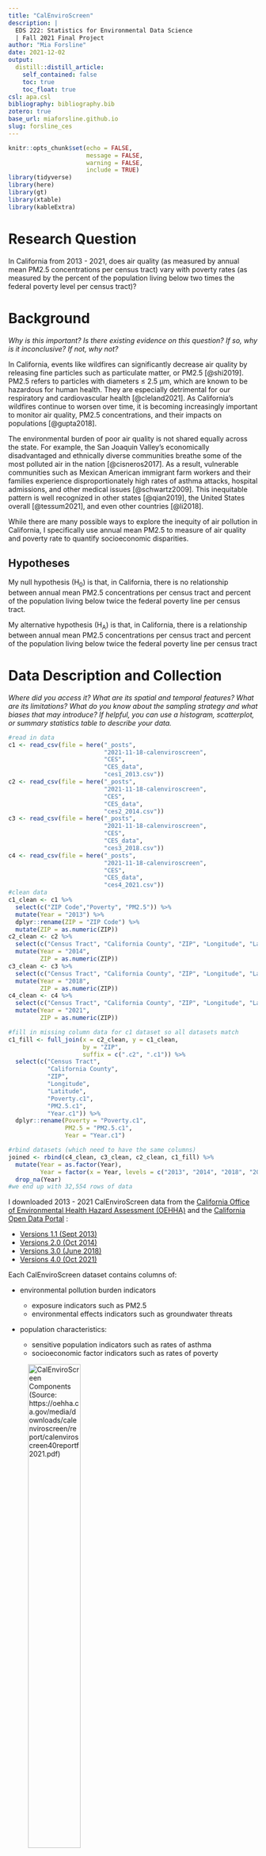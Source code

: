 ```yaml
---
title: "CalEnviroScreen"
description: |
  EDS 222: Statistics for Environmental Data Science
  | Fall 2021 Final Project 
author: "Mia Forsline"
date: 2021-12-02
output:
  distill::distill_article:
    self_contained: false
    toc: true
    toc_float: true
csl: apa.csl
bibliography: bibliography.bib
zotero: true
base_url: miaforsline.github.io
slug: forsline_ces
---
```


```r
knitr::opts_chunk$set(echo = FALSE,
                      message = FALSE, 
                      warning = FALSE, 
                      include = TRUE)
library(tidyverse)
library(here)
library(gt)
library(xtable)
library(kableExtra)
```

# Research Question

In California from 2013 - 2021, does air quality (as measured by annual mean PM2.5 concentrations per census tract) vary with poverty rates (as measured by the percent of the population living below two times the federal poverty level per census tract)?

# Background

*Why is this important? Is there existing evidence on this question? If so, why is it inconclusive? If not, why not?*

In California, events like wildfires can significantly decrease air quality by releasing fine particles such as particulate matter, or PM2.5 [@shi2019]. PM2.5 refers to particles with diameters ≤ 2.5 µm, which are known to be hazardous for human health. They are especially detrimental for our respiratory and cardiovascular health [@cleland2021]. As California's wildfires continue to worsen over time, it is becoming increasingly important to monitor air quality, PM2.5 concentrations, and their impacts on populations [@gupta2018].

The environmental burden of poor air quality is not shared equally across the state. For example, the San Joaquin Valley's economically disadvantaged and ethnically diverse communities breathe some of the most polluted air in the nation [@cisneros2017]. As a result, vulnerable communities such as Mexican American immigrant farm workers and their families experience disproportionately high rates of asthma attacks, hospital admissions, and other medical issues [@schwartz2009]. This inequitable pattern is well recognized in other states [@qian2019], the United States overall [@tessum2021], and even other countries [@li2018].

While there are many possible ways to explore the inequity of air pollution in California, I specifically use annual mean PM2.5 to measure of air quality and poverty rate to quantify socioeconomic disparities.

## Hypotheses

My null hypothesis (H~0~) is that, in California, there is no relationship between annual mean PM2.5 concentrations per census tract and percent of the population living below twice the federal poverty line per census tract.

My alternative hypothesis (H~A~) is that, in California, there is a relationship between annual mean PM2.5 concentrations per census tract and percent of the population living below twice the federal poverty line per census tract

# Data Description and Collection

*Where did you access it? What are its spatial and temporal features? What are its limitations? What do you know about the sampling strategy and what biases that may introduce? If helpful, you can use a histogram, scatterplot, or summary statistics table to describe your data.*

```r
#read in data
c1 <- read_csv(file = here("_posts", 
                           "2021-11-18-calenviroscreen", 
                           "CES", 
                           "CES_data", 
                           "ces1_2013.csv"))
c2 <- read_csv(file = here("_posts", 
                           "2021-11-18-calenviroscreen", 
                           "CES", 
                           "CES_data", 
                           "ces2_2014.csv"))
c3 <- read_csv(file = here("_posts", 
                           "2021-11-18-calenviroscreen", 
                           "CES", 
                           "CES_data", 
                           "ces3_2018.csv"))
c4 <- read_csv(file = here("_posts", 
                           "2021-11-18-calenviroscreen", 
                           "CES", 
                           "CES_data", 
                           "ces4_2021.csv"))
#clean data 
c1_clean <- c1 %>% 
  select(c("ZIP Code","Poverty", "PM2.5")) %>% 
  mutate(Year = "2013") %>% 
  dplyr::rename(ZIP = "ZIP Code") %>% 
  mutate(ZIP = as.numeric(ZIP))
c2_clean <- c2 %>% 
  select(c("Census Tract", "California County", "ZIP", "Longitude", "Latitude", "Poverty", "PM2.5")) %>% 
  mutate(Year = "2014",
         ZIP = as.numeric(ZIP))
c3_clean <- c3 %>% 
  select(c("Census Tract", "California County", "ZIP", "Longitude", "Latitude", "Poverty", "PM2.5")) %>% 
  mutate(Year = "2018",
         ZIP = as.numeric(ZIP))
c4_clean <- c4 %>% 
  select(c("Census Tract", "California County", "ZIP", "Longitude", "Latitude", "Poverty", "PM2.5")) %>% 
  mutate(Year = "2021",
         ZIP = as.numeric(ZIP))
```

```r
#fill in missing column data for c1 dataset so all datasets match 
c1_fill <- full_join(x = c2_clean, y = c1_clean, 
                     by = "ZIP", 
                     suffix = c(".c2", ".c1")) %>%
  select(c("Census Tract", 
           "California County", 
           "ZIP", 
           "Longitude", 
           "Latitude", 
           "Poverty.c1", 
           "PM2.5.c1", 
           "Year.c1")) %>%
  dplyr::rename(Poverty = "Poverty.c1",
                PM2.5 = "PM2.5.c1",
                Year = "Year.c1")
```

```r
#rbind datasets (which need to have the same columns)
joined <- rbind(c4_clean, c3_clean, c2_clean, c1_fill) %>% 
  mutate(Year = as.factor(Year),
         Year = factor(x = Year, levels = c("2013", "2014", "2018", "2021"))) %>% 
  drop_na(Year) 
#we end up with 32,554 rows of data 
```

I downloaded 2013 - 2021 CalEnviroScreen data from the [California Office of Environmental Health Hazard Assessment (OEHHA)](https://oehha.ca.gov/) and the [California Open Data Portal](https://data.ca.gov/) :

-   [Versions 1.1 (Sept 2013)](https://oehha.ca.gov/calenviroscreen/report-general-info/calenviroscreen-11)
-   [Versions 2.0 (Oct 2014)](https://oehha.ca.gov/calenviroscreen/report/calenviroscreen-version-20)
-   [Versions 3.0 (June 2018)](https://data.ca.gov/dataset/calenviroscreen-3-0-results)
-   [Versions 4.0 (Oct 2021)](https://oehha.ca.gov/calenviroscreen/report/calenviroscreen-40)

Each CalEnviroScreen dataset contains columns of:

-   environmental pollution burden indicators

    -   exposure indicators such as PM2.5
    -   environmental effects indicators such as groundwater threats

-   population characteristics:

    -   sensitive population indicators such as rates of asthma
    -   socioeconomic factor indicators such as rates of poverty

![CalEnviroScreen Components (Source: <https://oehha.ca.gov/media/downloads/calenviroscreen/report/calenviroscreen40reportf2021.pdf>)](CES/CES_images/components.png){width="50%"}

Each dataset also contains one row per census tract, meaning each census tract in California is assigned a value per environmental indicator or population characteristic.

In particular, I am interested in:

### 1. **PM2.5**

The annual mean concentration of PM2.5, which CalEnviroScreen (CES) calculates based on a weighted average of measured monitor concentrations and satellite observations (ug/m^3^) over 3 years. For example, the CES 1.1. report used data from 2007 - 2009 while the CES 4.0 report used 2015 - 2017. All reports used data from the [[California Air Resources Board's]{.ul}](https://ww2.arb.ca.gov/homepage) Air Monitoring Network. In addition to the Air Monitoring Network, CES 3.0 and CES 4.0 incorporated [[Satellite Remote Sensing Data]{.ul}](https://ww2.arb.ca.gov/resources/documents/air-quality-research-using-satellite-remote-sensing).

```r

ggplot(data = joined, aes(x = PM2.5)) + 
  geom_histogram(aes(fill = Year), binwidth = 1) + 
  theme_classic() + 
  facet_wrap(~Year, ncol = 2) + 
  labs(x = expression(paste("Mean PM2.5 per census tract (µg/m"^3~")")),
       y = "Frequency")
```

Data were more likely to be high resolution around certain cities or localized areas, but not all cities have air monitoring stations. Depending on the year, locales with little to no data were either omitted or estimated using nearby locations' data. For example, in CES 1.1, census tracts with centers \> 50km away from the nearest air monitor were omitted from the analysis. In CES 4.0, missing data was estimated using regression relationships with nearby sites.

PM2.5 annual mean monitoring data were extracted from all monitoring sites where possible. For CES 4.0, PM2.5 annual mean concentrations were also calculated using Aerosol Optical Depth measurements as well as land use and meteorology data via regression on ground monitor data.

For CES 1.1 - 3.0, the geographic center of each census tract, quarterly mean PM2.5 concentrations were estimated using ordinary kringing. For CES 4.0, overall PM2.5 annual mean concentrations were estimated for each 1km x 1km grid cell using both the monitoring and satellite data in a weighted average. An inverse-distance weighting method was used, so grid cells close to monitors relied more heavily on monitor estimates while grid cells further from monitors relied more heavily on satellite data. Grid cells with monitors \> 50km away relied solely on satellite data. Concentrations were estimated at the center of each 1km x 1km grid cell.

The quarterly estimates were then averaged to calculate annual means. The annual means were estimated over 3 years to avoid account for uneven sampling frequency.

![CalEnviroScreen 4.0 PM2.5 Map (Source: <https://oehha.ca.gov/media/downloads/calenviroscreen/report/calenviroscreen40reportf2021.pdf>)](CES/CES_images/pm.png){width="70%"}

### 2. **Poverty**

The percent of the population living below two times the federal poverty level, which CalEnviroScreen calculates using a 5-year estimate. For example, the CES 1.1 report used a 5-year estimate from 2007 - 2011 data while the CES 4.0 report used a 5-year estimate from 2015 - 2019 data. Poverty data came from the [[American Community Survey]{.ul}](https://www.census.gov/programs-surveys/acs). Multiple years of data are used to calculate more reliable results for geographic areas with small populations.

```r

ggplot(data = joined, aes(x = Poverty)) + 
  geom_histogram(aes(fill = Year), binwidth = 5) + 
  theme_classic() + 
  facet_wrap(~Year, ncol = 2) + 
  labs(x = "Poverty rate per census tract (%)", 
       y = "Frequency")
```

CalEnviroScreen defined poverty as twice below the federal poverty line to account for California's high cost of living relative to other states and because the federal poverty threshold has not changed since the 1980s despite the cost of living increasing over time.

The percent per census tract was calculated by individuals living below 200% the poverty level per census tract / total individuals living below 200% of the poverty level.

Standard error and relative standard error were calculated to determine the reliability of the calculated poverty rate. Census tracts with unreliable estimates were assigned no value for poverty rate (NULL).

![CalEnviroScreen 4.0 Poverty Map (Source: <https://oehha.ca.gov/media/downloads/calenviroscreen/report/calenviroscreen40reportf2021.pdf>)](CES/CES_images/poverty.png){width="50%"}

# Methods - Statistical Analysis Plan

*What is your analysis plan? Why did you choose this analysis, given your data and question? What are the limitations?*

To assess if, in California from 2013 - 2021, air quality varies with poverty rates, I plan to run linear regressions of PM2.5 \~ Poverty for each year (2013, 2014, 2018, 2021). This analysis is appropriate to describe how air quality might be changing with respect to poverty rates. Running multiple regressions over the different years can help us understand how this relationship might be changing over time.

This method is limited by the fact that I am only including one independent variable (Poverty) in the model. It is likely that there are many different factors in addition to poverty influencing air quality, but this analysis is a strong starting point for detangling those complex relationships.

# Results

*Show us your results in figure(s) and/or table(s) that are carefully labeled and captioned. Describe in the text (and orally when presenting) what you found, and how these results either do or do not help you answer your question.*

```r
mod1 <- lm(PM2.5 ~ Poverty, data = c1)
sum1 <- summary(mod1)

mod2 <- lm(PM2.5 ~ Poverty, data = c2)
sum2 <- summary(mod2)

mod3 <- lm(PM2.5 ~ Poverty, data = c3)
sum3 <- summary(mod3)

mod4 <- lm(PM2.5 ~ Poverty, data = c4)
sum4 <- summary(mod4)
```

For all time periods, annual mean PM2.5 concentrations were significantly influenced by the percent of people living below twice the federal poverty level. In 2013, PM2.5 increased by 0.035 µg/m3 as the poverty rate increased by 1% (p-value = `r sum1$coefficients[8]`, sd = `r sum1$coefficients[4]`). In 2014, PM2.5 increased by 0.028 µg/m3 as the poverty rate increased by 1% (p-value = `r sum2$coefficients[8]`, sd = `r sum2$coefficients[4]`). In 2018, PM2.5 increased by 0.030 µg/m3 as the poverty rate increased by 1% (p-value = `r sum3$coefficients[8]`, sd = `r sum3$coefficients[4]`). In 2021, PM2.5 increased by 0.029 µg/m3 as the poverty rate increased by 1% (p-value = `r sum4$coefficients[8]`, sd = `r sum4$coefficients[4]`).

Every year's results supported my hypothesis that mean PM2.5 and poverty in California are significantly related (Figure \@ref(fig:final)).

```r
joined <- joined %>% 
  drop_na(Poverty, PM2.5)

ggplot(data = joined, aes(x = Poverty, y = PM2.5)) +
  geom_point(aes(color = Year), alpha = 0.05) + 
  geom_smooth(method='lm', 
              formula= y~x,
              size=1, 
              color = "black") + 
  theme_classic()+ 
  labs(x = "Poverty rate (%)",
       y = expression(paste
                       ("Mean PM2.5 (µg/m"^3~")")),
       caption = "Caption") +
  facet_wrap(.~Year, ncol = 2) + 
  theme(legend.position = "none")
```

# Conclusions

As expected, I found---in California during 2013, 2014, 2018, and 2021---a statistically significant relationship between air quality and poverty rates. Specifically, for all four years, annual mean concentrations of PM2.5 (µg/m^3^) increased as the percent of people living below twice the federal poverty level increased (Figure \@ref(fig:final)). In other words, air quality was lower in census tracts with higher poverty rates.

These findings supported my hypothesis and corroborated prior research that has identified PM2.5 disparities based on socioeconomic factors in California (Mousavi et al. 2021). This further emphasizes the importance of an environmental justice lens when investigating issues such as air quality.

# Future Directions

*One short analysis cannot fully answer an interesting scientific question. If you had time to collect more data or conduct more analysis, what would help you answer this question better?*

While my analysis focused on four specific years of comprehensive data based on years that the CalEnviroScreen was carried out, it could be interesting to expand that time frame to before 2013. Exploring air quality and poverty before and after 2013 is especially interesting because 2013 was the year that California's cap-and-trade program was initiated. During this time, there is evidence that while greenhouse gases were overall reduced in California, socioeconomically disadvantaged communities actually experienced emission increases [@cushing2018].

# References

Full code can be found [here](https://github.com/miaforsline/miaforsline.github.io/tree/main/_posts/2021-11-18-calenviroscreen).
